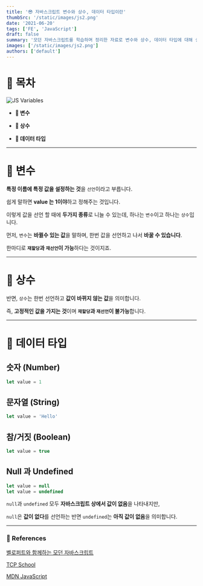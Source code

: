 ```yaml
---
title: '😎 자바스크립트 변수와 상수, 데이터 타입이란'
thumbSrc: '/static/images/js2.png'
date: '2021-06-20'
tags: ['FE', 'JavaScript']
draft: false
summary: '모던 자바스크립트를 학습하며 정리한 자료로 변수와 상수, 데이터 타입에 대해 설명합니다.'
images: ['/static/images/js2.png']
authors: ['default']
---
```


# 📌 목차

![JS Variables](/static/images/js2.png)

- **💪 변수**

- **🦾 상수**

- **🤖 데이터 타입**

---

# 💪 변수

**특정 이름에 특정 값을 설정하는 것**을 `선언`이라고 부릅니다.

쉽게 말하면 **value 는 1이야**하고 정해주는 것입니다.

이렇게 값을 선언 할 때에 **두가지 종류**로 니늘 수 있는데, 하나는 `변수`이고 하나는 `상수`입니다.

먼저, `변수`는 **바뀔수 있는 값**을 말하며, 한번 값을 선언하고 나서 **바꿀 수 있습니다**.

한마디로 **`재할당`과 `재선언`이 가능**하다는 것이지죠.

---

# 🦾 상수

반면, `상수`는 한번 선언하고 **값이 바뀌지 않는 값**을 의미합니다.

즉, **고정적인 값을 가지는 것**이며 **`재할당`과 `재선언`이 불가능**합니다.

---

# 🤖 데이터 타입

## 숫자 (Number)

```javascript
let value = 1
```

## 문자열 (String)

```javascript
let value = 'Hello'
```

## 참/거짓 (Boolean)

```javascript
let value = true
```

## Null 과 Undefined

```javascript
let value = null
let value = undefined
```

`null`과 `undefined` 모두 **자바스크립트 상에서 값이 없음**을 나타내지만,

`null`은 **값이 없다**를 선언하는 반면 `undefined`는 **아직 값이 없음**을 의미합니다.

---

### 🔗 References

[벨로퍼트와 함께하는 모던 자바스크립트](https://learnjs.vlpt.us/)

[TCP School](http://tcpschool.com/javascript/js_intro_basic)

[MDN JavaScript](https://developer.mozilla.org/ko/docs/Learn/JavaScript/First_steps/What_is_JavaScript)
